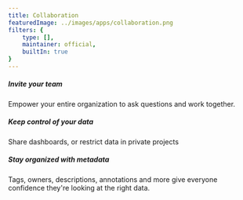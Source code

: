 ```yaml
---
title: Collaboration
featuredImage: ../images/apps/collaboration.png
filters: {
    type: [],
    maintainer: official,
    builtIn: true
}
---
```


<Section
    divider={false}
    title="Make sense of insights your team has learned, using tools designed to help share knowledge."
    size="full"
    cols={3}
>
    <div>
        <h5>Invite your team</h5>
        <p>Empower your entire organization to ask questions and work together.</p>
    </div>
    <div>
        <h5>Keep control of your data</h5>
        <p>Share dashboards, or restrict data in private projects </p>
    </div>
    <div>
        <h5>Stay organized with metadata</h5>
        <p>Tags, owners, descriptions, annotations and more give everyone confidence they're looking at the right data.</p>
    </div>
</Section>

<TutorialsSlider topic="collaboration" />

<Section divider={false}>
    <Quote
        imageSource="/images/customers/francesco.jpg"
        size="md"
        name="Francesco Agosti"
        title="CTO & Co-founder, Phantom"
        quote={`"We use PostHog dashboards in our weekly all-hands meetings and we’ll often share information that’s important with each other directly. It’s popular with designers, but the biggest power user is probably the CEO!"`}
    />
</Section>
